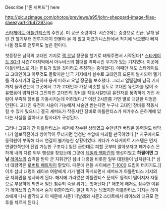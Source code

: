 Describe ["존 셰퍼드"] here




http://pic.azimage.com/photos/previews/a95/john-sheppard-image-files-sheezyart-2647297.jpg



[[스타게이트 아틀란티스]]의 주인공. 미 공군 소령이다. 시즌2에는 중령으로 진급. 날개 달린 건 헬기부터 전투기까지 안몰아 본 게 없고 아프가니스탄에서 적지에 낙오됐다 빠져나올 정도로 전투력도 높은 편이다.


첫등장은 남극의 고대인 기지로 [[잭 오닐]] 장군을 헬기로 태워주면서 시작된다[* [[스타게이트 SG-1]] 시즌7 마지막에서 아누비스의 함대를 격파시킨 무기가 있는 기지였다. 이곳에 아틀란티스로 가는 힌트가 있을 것이라고 추정하는 중이었다]. 이때만 해도 스타게이트고 고대인이고 아무것도 몰랐지만 남극 기지에서 실수로 고대인의 드론이 발사되어 헬기를 격추시키려 접근하자 용케 피하고 오닐 장군을 보호했다. 그리고 얼떨결에 남극 기지까지 들어왔는데 그곳에서 그가 고대인과 가장 비슷할 정도로 고대인 유전자를 많이 소유했음이 밝혀진다.그전까진 고대인의 장비를 작동시킬만큼 유전자를 풍족하게 가진 사람이 부족해 장비를 가동시키는데 어려웠다.[* 이건 2시즌쯤 가면 별로 대단한 이점은 안된다. 고대인 유전자 시술이 가능해져 시술만 받는다면 누구나 고대인 장비를 작동시킬 수 있게 됬으니.] 결국 셰퍼드가 작동시킨 장비로 아틀란티스가 페가수스 은하계에 있다는 사실을 알아내고 탐사대가 구성된다. 


 
그러나 그렇게 간 아틀란티스는 해저에 잠수된 상태였고 수만년간 버텨온 동력원도 바닥나기 일보직전이라 방어막이 무너지면 엄청난 수압에 파괴될 판국이었다.[* 지구에서도 동력원이 부족해 다시 연결이 불가능한 상황이었다. 게다가 스타게이트 시스템은 먼저 연결한쪽만이 진입 가능한 구조다.] 일단 급한대로 피할 곳부터 알아보자고 페가수스 은하계 내의 다른 외부 행성을 찾았는데 그곳에 [[테일라 엠마간]]의 행성이었고 '''하필이면 그날''' [[레이쓰]]의 습격을 받아 군 지휘관인 섬너 대령을 비롯한 일부 대원들이 납치된다.[* 섬너 대령역은 [[로버트 패트릭]]이 맡았다. 때문에 팬들 사이에선 [[T-1000]] 드립이 터지기도.]] 이후 섬너 대령이 레이쓰 여왕에게 기가 빨려 죽게되면서 셰퍼드가 아틀란티스 기지의 군 지휘권을 행사하게 된다. 해저에 가라앉은 아틀란티스 문제도 동력이 떨어지자 자동으로 부상하게 되면서 일단 침수되 죽을 위기는 벗어난다.[* 애초에 해저로 잠수한 이유가 레이쓰의 습격에서 숨기 위함이었다. 일단 위기는 넘겼지만 아틀란티스 기지는 레이쓰에게 다시 발각되고 이 때문에 시즌1 피날레와 시즌2 스타트에서 레이쓰와 대규모 전투를 치르게 된다.]
